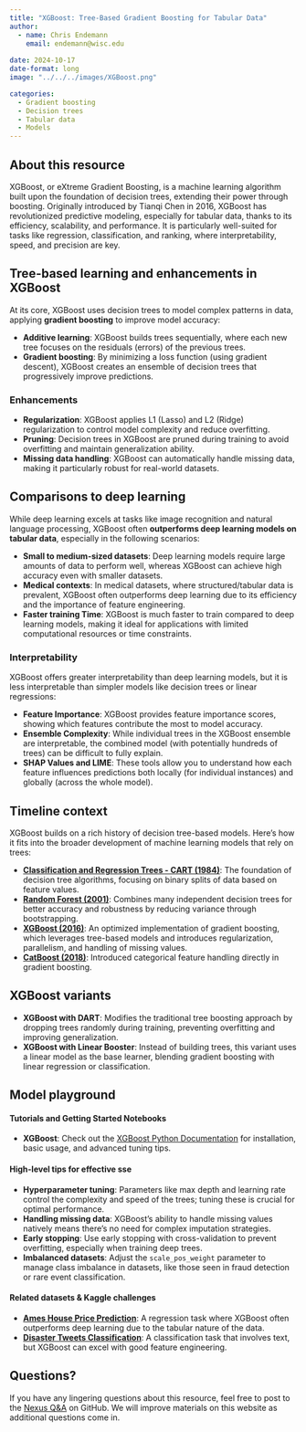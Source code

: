 ```yaml
---
title: "XGBoost: Tree-Based Gradient Boosting for Tabular Data"
author: 
  - name: Chris Endemann
    email: endemann@wisc.edu
    
date: 2024-10-17
date-format: long
image: "../../../images/XGBoost.png"

categories: 
  - Gradient boosting
  - Decision trees
  - Tabular data
  - Models
---
```

## About this resource

XGBoost, or eXtreme Gradient Boosting, is a machine learning algorithm built upon the foundation of decision trees, extending their power through boosting. Originally introduced by Tianqi Chen in 2016, XGBoost has revolutionized predictive modeling, especially for tabular data, thanks to its efficiency, scalability, and performance. It is particularly well-suited for tasks like regression, classification, and ranking, where interpretability, speed, and precision are key.

## Tree-based learning and enhancements in XGBoost
At its core, XGBoost uses decision trees to model complex patterns in data, applying **gradient boosting** to improve model accuracy:

- **Additive learning**: XGBoost builds trees sequentially, where each new tree focuses on the residuals (errors) of the previous trees.
- **Gradient boosting**: By minimizing a loss function (using gradient descent), XGBoost creates an ensemble of decision trees that progressively improve predictions.

### Enhancements
- **Regularization**: XGBoost applies L1 (Lasso) and L2 (Ridge) regularization to control model complexity and reduce overfitting.
- **Pruning**: Decision trees in XGBoost are pruned during training to avoid overfitting and maintain generalization ability.
- **Missing data handling**: XGBoost can automatically handle missing data, making it particularly robust for real-world datasets.

## Comparisons to deep learning
While deep learning excels at tasks like image recognition and natural language processing, XGBoost often **outperforms deep learning models on tabular data**, especially in the following scenarios:

- **Small to medium-sized datasets**: Deep learning models require large amounts of data to perform well, whereas XGBoost can achieve high accuracy even with smaller datasets.
- **Medical contexts**: In medical datasets, where structured/tabular data is prevalent, XGBoost often outperforms deep learning due to its efficiency and the importance of feature engineering.
- **Faster training Time**: XGBoost is much faster to train compared to deep learning models, making it ideal for applications with limited computational resources or time constraints.

### Interpretability
XGBoost offers greater interpretability than deep learning models, but it is less interpretable than simpler models like decision trees or linear regressions:

- **Feature Importance**: XGBoost provides feature importance scores, showing which features contribute the most to model accuracy.
- **Ensemble Complexity**: While individual trees in the XGBoost ensemble are interpretable, the combined model (with potentially hundreds of trees) can be difficult to fully explain.
- **SHAP Values and LIME**: These tools allow you to understand how each feature influences predictions both locally (for individual instances) and globally (across the whole model).

## Timeline context
XGBoost builds on a rich history of decision tree-based models. Here's how it fits into the broader development of machine learning models that rely on trees:

- **[Classification and Regression Trees - CART (1984)](https://search.library.wisc.edu/catalog/999532945802121)**: The foundation of decision tree algorithms, focusing on binary splits of data based on feature values.
- **[Random Forest (2001)](https://link.springer.com/article/10.1023/A:1010933404324)**: Combines many independent decision trees for better accuracy and robustness by reducing variance through bootstrapping.
- **[XGBoost (2016)](https://arxiv.org/abs/1603.02754)**: An optimized implementation of gradient boosting, which leverages tree-based models and introduces regularization, parallelism, and handling of missing values.
- **[CatBoost (2018)](https://arxiv.org/abs/1706.09516)**: Introduced categorical feature handling directly in gradient boosting.

## XGBoost variants
- **XGBoost with DART**: Modifies the traditional tree boosting approach by dropping trees randomly during training, preventing overfitting and improving generalization.
- **XGBoost with Linear Booster**: Instead of building trees, this variant uses a linear model as the base learner, blending gradient boosting with linear regression or classification.

## Model playground
#### Tutorials and Getting Started Notebooks
- **XGBoost**: Check out the [XGBoost Python Documentation](https://xgboost.readthedocs.io/en/latest/python/index.html) for installation, basic usage, and advanced tuning tips.

#### High-level tips for effective sse
- **Hyperparameter tuning**: Parameters like max depth and learning rate control the complexity and speed of the trees; tuning these is crucial for optimal performance.
- **Handling missing data**: XGBoost's ability to handle missing values natively means there’s no need for complex imputation strategies.
- **Early stopping**: Use early stopping with cross-validation to prevent overfitting, especially when training deep trees.
- **Imbalanced datasets**: Adjust the `scale_pos_weight` parameter to manage class imbalance in datasets, like those seen in fraud detection or rare event classification.
  
#### Related datasets & Kaggle challenges
- **[Ames House Price Prediction](https://www.kaggle.com/c/house-prices-advanced-regression-techniques)**: A regression task where XGBoost often outperforms deep learning due to the tabular nature of the data.
- **[Disaster Tweets Classification](https://www.kaggle.com/c/nlp-getting-started)**: A classification task that involves text, but XGBoost can excel with good feature engineering.

## Questions?
If you have any lingering questions about this resource, feel free to post to the [Nexus Q&A](https://github.com/UW-Madison-DataScience/ML-X-Nexus/discussions/categories/q-a) on GitHub. We will improve materials on this website as additional questions come in.
